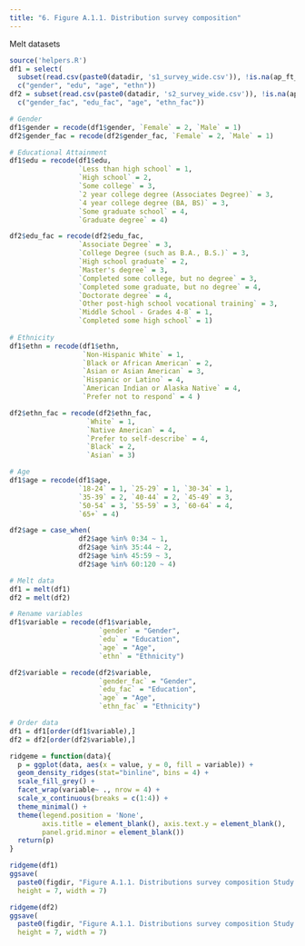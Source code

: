 ```yaml
---
title: "6. Figure A.1.1. Distribution survey composition"
---
```


Melt datasets
```r
source('helpers.R')
df1 = select(
  subset(read.csv(paste0(datadir, 's1_survey_wide.csv')), !is.na(ap_ft_w2)),
  c("gender", "edu", "age", "ethn"))
df2 = subset(read.csv(paste0(datadir, 's2_survey_wide.csv')), !is.na(ap_ft_w2),
  c("gender_fac", "edu_fac", "age", "ethn_fac"))

# Gender
df1$gender = recode(df1$gender, `Female` = 2, `Male` = 1)
df2$gender_fac = recode(df2$gender_fac, `Female` = 2, `Male` = 1)

# Educational Attainment 
df1$edu = recode(df1$edu, 
                 `Less than high school` = 1,
                 `High school` = 2,
                 `Some college` = 3,
                 `2 year college degree (Associates Degree)` = 3,
                 `4 year college degree (BA, BS)` = 3,
                 `Some graduate school` = 4,
                 `Graduate degree` = 4)

df2$edu_fac = recode(df2$edu_fac,
                 `Associate Degree` = 3, 
                 `College Degree (such as B.A., B.S.)` = 3, 
                 `High school graduate` = 2, 
                 `Master's degree` = 3, 
                 `Completed some college, but no degree` = 3, 
                 `Completed some graduate, but no degree` = 4, 
                 `Doctorate degree` = 4, 
                 `Other post-high school vocational training` = 3, 
                 `Middle School - Grades 4-8` = 1, 
                 `Completed some high school` = 1)
  
# Ethnicity 
df1$ethn = recode(df1$ethn,
                  `Non-Hispanic White` = 1, 
                  `Black or African American` = 2,
                  `Asian or Asian American` = 3,
                  `Hispanic or Latino` = 4,
                  `American Indian or Alaska Native` = 4,
                  `Prefer not to respond` = 4 )

df2$ethn_fac = recode(df2$ethn_fac,
                   `White` = 1, 
                   `Native American` = 4, 
                   `Prefer to self-describe` = 4, 
                   `Black` = 2, 
                   `Asian` = 3)

# Age 
df1$age = recode(df1$age,
                 `18-24` = 1, `25-29` = 1, `30-34` = 1,
                 `35-39` = 2, `40-44` = 2, `45-49` = 3,
                 `50-54` = 3, `55-59` = 3, `60-64` = 4, 
                 `65+` = 4)

df2$age = case_when(
                 df2$age %in% 0:34 ~ 1,
                 df2$age %in% 35:44 ~ 2, 
                 df2$age %in% 45:59 ~ 3,
                 df2$age %in% 60:120 ~ 4)

# Melt data 
df1 = melt(df1)
df2 = melt(df2)

# Rename variables 
df1$variable = recode(df1$variable, 
                      `gender` = "Gender",
                      `edu` = "Education", 
                      `age` = "Age", 
                      `ethn` = "Ethnicity")

df2$variable = recode(df2$variable, 
                      `gender_fac` = "Gender",
                      `edu_fac` = "Education", 
                      `age` = "Age", 
                      `ethn_fac` = "Ethnicity")

# Order data
df1 = df1[order(df1$variable),]
df2 = df2[order(df2$variable),]
```

```r
ridgeme = function(data){
  p = ggplot(data, aes(x = value, y = 0, fill = variable)) + 
  geom_density_ridges(stat="binline", bins = 4) + 
  scale_fill_grey() + 
  facet_wrap(variable~ ., nrow = 4) + 
  scale_x_continuous(breaks = c(1:4)) + 
  theme_minimal() + 
  theme(legend.position = 'None', 
        axis.title = element_blank(), axis.text.y = element_blank(), 
        panel.grid.minor = element_blank())
  return(p)
}

ridgeme(df1)
ggsave(
  paste0(figdir, "Figure A.1.1. Distributions survey composition Study 1.png"), 
  height = 7, width = 7)

ridgeme(df2)
ggsave(
  paste0(figdir, "Figure A.1.1. Distributions survey composition Study 2.png"), 
  height = 7, width = 7)
```


